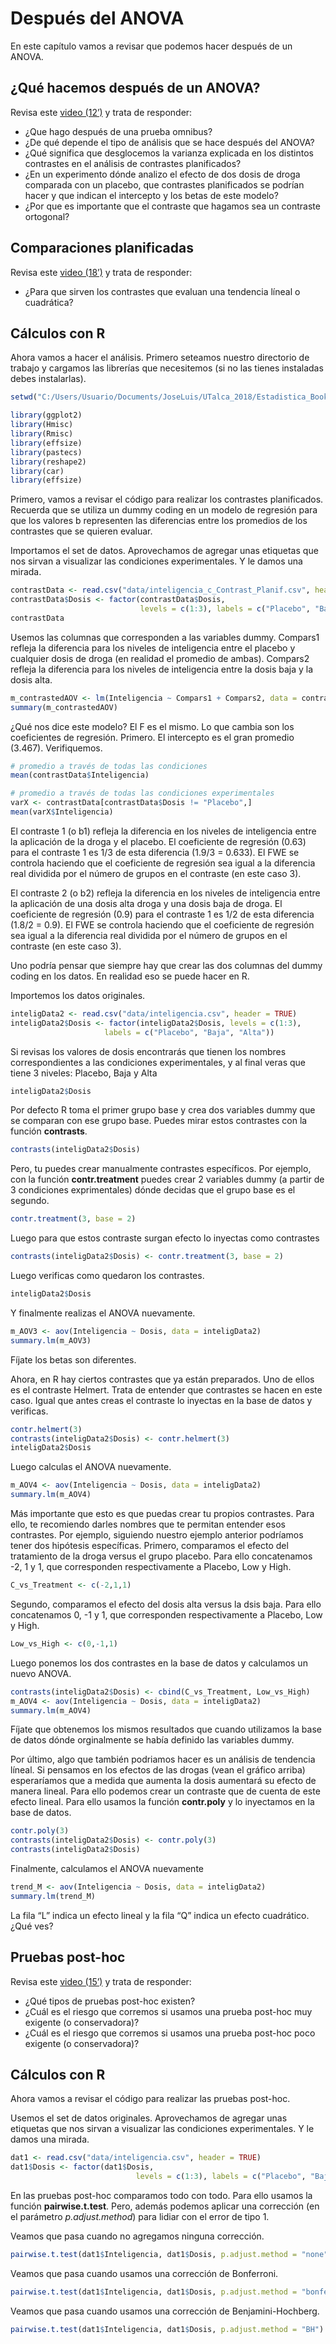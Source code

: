 # Después del ANOVA

En este capítulo vamos a revisar que podemos hacer después de un ANOVA.

## ¿Qué hacemos después de un ANOVA?
Revisa este <a href="https://www.youtube.com/watch?v=nFcxN5qVYxY" target="_blank">video (12')</a> y trata de responder:

- ¿Que hago después de una prueba omnibus?
- ¿De qué depende el tipo de análisis que se hace después del ANOVA?
- ¿Qué significa que desglocemos la varianza explicada en los distintos contrastes en el análisis de contrastes planificados?
- ¿En un experimento dónde analizo el efecto de dos dosis de droga comparada con un placebo, que contrastes planificados se podrían hacer y que indican el intercepto y los betas de este modelo?
- ¿Por que es importante que el contraste que hagamos sea un contraste ortogonal?

## Comparaciones planificadas
Revisa este <a href="https://www.youtube.com/watch?v=z_jVSEKOVZM" target="_blank">video (18')</a> y trata de responder:

- ¿Para que sirven los contrastes que evaluan una tendencia líneal o cuadrática?

## Cálculos con R

Ahora vamos a hacer el análisis. Primero seteamos nuestro directorio de trabajo y cargamos las librerías que necesitemos (si no las tienes instaladas debes instalarlas).

```r
setwd("C:/Users/Usuario/Documents/JoseLuis/UTalca_2018/Estadistica_Bookdown/estadistica")

library(ggplot2)
library(Hmisc)
library(Rmisc)
library(effsize)
library(pastecs)
library(reshape2)
library(car)
library(effsize)
```

Primero, vamos a revisar el código para realizar los contrastes planificados.
Recuerda que se utiliza un dummy coding en un modelo de regresión para que los valores b representen las diferencias entre los promedios de los contrastes que se quieren evaluar.

Importamos el set de datos. Aprovechamos de agregar unas etiquetas que nos sirvan a visualizar las condiciones experimentales. Y le damos una mirada.

```r
contrastData <- read.csv("data/inteligencia_c_Contrast_Planif.csv", header = TRUE)
contrastData$Dosis <- factor(contrastData$Dosis, 
                             levels = c(1:3), labels = c("Placebo", "Baja", "Alta"))
contrastData
```

Usemos las columnas que corresponden a las variables dummy.
Compars1 refleja la diferencia para los niveles de inteligencia entre el placebo y cualquier dosis de droga (en realidad el promedio de ambas).
Compars2 refleja la diferencia para los niveles de inteligencia entre la dosis baja y la dosis alta.

```r
m_contrastedAOV <- lm(Inteligencia ~ Compars1 + Compars2, data = contrastData)
summary(m_contrastedAOV)
```

¿Qué nos dice este modelo? El F es el mismo. Lo que cambia son los coeficientes de regresión.
Primero. El intercepto es el gran promedio (3.467). Verifiquemos.

```r
# promedio a través de todas las condiciones
mean(contrastData$Inteligencia)
```

```r
# promedio a través de todas las condiciones experimentales
varX <- contrastData[contrastData$Dosis != "Placebo",]
mean(varX$Inteligencia)
```

El contraste 1 (o b1) refleja la diferencia en los niveles de inteligencia entre la aplicación de la droga y el placebo. El coeficiente de regresión (0.63) para el contraste 1 es 1/3 de esta diferencia (1.9/3 = 0.633). El FWE se controla haciendo que el coeficiente de regresión sea igual a la diferencia real dividida por el número de grupos en el contraste (en este caso 3).

El contraste 2 (o b2) refleja la diferencia en los niveles de inteligencia entre la aplicación de una dosis alta droga y una dosis baja de droga. El coeficiente de regresión (0.9) para el contraste 1 es 1/2 de esta diferencia (1.8/2 = 0.9). El FWE se controla haciendo que el coeficiente de regresión sea igual a la diferencia real dividida por el número de grupos en el contraste (en este caso 3).

Uno podría pensar que siempre hay que crear las dos columnas del dummy coding en los datos. En realidad eso se puede hacer en R.

Importemos los datos originales.

```r
inteligData2 <- read.csv("data/inteligencia.csv", header = TRUE)
inteligData2$Dosis <- factor(inteligData2$Dosis, levels = c(1:3),
                     labels = c("Placebo", "Baja", "Alta"))
```

Si revisas los valores de dosis encontrarás que tienen los nombres correspondientes a las condiciones experimentales, y al final veras que tiene 3 niveles: Placebo, Baja y Alta

```r
inteligData2$Dosis
```

Por defecto R toma el primer grupo base y crea dos variables dummy que se comparan con ese grupo base. Puedes mirar estos contrastes con la función **contrasts**.

```r
contrasts(inteligData2$Dosis)
```

Pero, tu puedes crear manualmente contrastes específicos. Por ejemplo, con la función **contr.treatment** puedes crear 2 variables dummy (a partir de 3 condiciones exprimentales) dónde decidas que el grupo base es el segundo.

```r
contr.treatment(3, base = 2)
```

Luego para que estos contraste surgan efecto lo inyectas como contrastes 

```r
contrasts(inteligData2$Dosis) <- contr.treatment(3, base = 2)
```

Luego verificas como quedaron los contrastes.

```r
inteligData2$Dosis
```

Y finalmente realizas el ANOVA nuevamente.

```r
m_AOV3 <- aov(Inteligencia ~ Dosis, data = inteligData2)
summary.lm(m_AOV3)
```

Fíjate los betas son diferentes.

Ahora, en R hay ciertos contrastes que ya están preparados. Uno de ellos es el contraste Helmert.
Trata de entender que contrastes se hacen en este caso.
Igual que antes creas el contraste lo inyectas en la base de datos y verificas.

```r
contr.helmert(3)
contrasts(inteligData2$Dosis) <- contr.helmert(3)
inteligData2$Dosis
```

Luego calculas el ANOVA nuevamente.

```r
m_AOV4 <- aov(Inteligencia ~ Dosis, data = inteligData2)
summary.lm(m_AOV4)
```

Más importante que esto es que puedas crear tu propios contrastes.
Para ello, te recomiendo darles nombres que te permitan entender esos contrastes.
Por ejemplo, siguiendo nuestro ejemplo anterior podríamos tener dos hipótesis específicas.
Primero, comparamos el efecto del tratamiento de la droga versus el grupo placebo.
Para ello concatenamos -2, 1 y 1, que corresponden respectivamente a Placebo, Low y High.

```r
C_vs_Treatment <- c(-2,1,1)
```

Segundo, comparamos el efecto del dosis alta versus la dsis baja. Para ello concatenamos 0, -1 y 1, que corresponden respectivamente a Placebo, Low y High.

```r
Low_vs_High <- c(0,-1,1)
```

Luego ponemos los dos contrastes en la base de datos y calculamos un nuevo ANOVA.

```r
contrasts(inteligData2$Dosis) <- cbind(C_vs_Treatment, Low_vs_High)
m_AOV4 <- aov(Inteligencia ~ Dosis, data = inteligData2)
summary.lm(m_AOV4)
```

Fíjate que obtenemos los mismos resultados que cuando utilizamos la base de datos dónde orginalmente se había definido las variables dummy.

Por último, algo que también podriamos hacer es un análisis de tendencia líneal.
Si pensamos en los efectos de las drogas (vean el gráfico arriba) esperaríamos que a medida que aumenta la dosis aumentará su efecto de manera lineal.
Para ello podemos crear un contraste que de cuenta de este efecto lineal. Para ello usamos la función **contr.poly** y lo inyectamos en la base de datos.

```r
contr.poly(3)
contrasts(inteligData2$Dosis) <- contr.poly(3)
contrasts(inteligData2$Dosis)
```

Finalmente, calculamos el ANOVA nuevamente

```r
trend_M <- aov(Inteligencia ~ Dosis, data = inteligData2)
summary.lm(trend_M)
```

La fila "L" indica un efecto lineal y la fila "Q" indica un efecto cuadrático.
¿Qué ves?

## Pruebas post-hoc
Revisa este <a href="https://www.youtube.com/watch?v=qXR27qqjDvU" target="_blank">video (15')</a> y trata de responder:

- ¿Qué tipos de pruebas post-hoc existen?
- ¿Cuál es el riesgo que corremos si usamos una prueba post-hoc muy exigente (o conservadora)?
- ¿Cuál es el riesgo que corremos si usamos una prueba post-hoc poco exigente (o conservadora)?

## Cálculos con R

Ahora vamos a revisar el código para realizar las pruebas post-hoc.

Usemos el set de datos originales. Aprovechamos de agregar unas etiquetas que nos sirvan a visualizar las condiciones experimentales. Y le damos una mirada.

```r
dat1 <- read.csv("data/inteligencia.csv", header = TRUE)
dat1$Dosis <- factor(dat1$Dosis, 
                            levels = c(1:3), labels = c("Placebo", "Baja", "Alta"))
```

En las pruebas post-hoc comparamos todo con todo. Para ello usamos la función **pairwise.t.test**. Pero, además podemos aplicar una corrección (en el parámetro *p.adjust.method*) para lidiar con el error de tipo 1. 

Veamos que pasa cuando no agregamos ninguna corrección.

```r
pairwise.t.test(dat1$Inteligencia, dat1$Dosis, p.adjust.method = "none")
```

Veamos que pasa cuando usamos una corrección de Bonferroni.

```r
pairwise.t.test(dat1$Inteligencia, dat1$Dosis, p.adjust.method = "bonferroni")
```

Veamos que pasa cuando usamos una corrección de Benjamini-Hochberg.

```r
pairwise.t.test(dat1$Inteligencia, dat1$Dosis, p.adjust.method = "BH")
```

